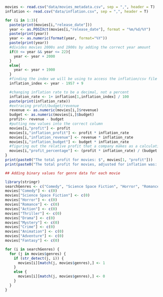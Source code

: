```r

movies <- read.csv("data/movies_metadata.csv", sep = ",", header = T)
inflation <- read.csv("data/inflation.csv", sep = ",", header = T)

for (i in 1:3){
  paste(print(movies[i,"release_date"]))
  year <- as.POSIXct(movies[i,"release_date"], format = "%m/%d/%Y")
  paste(print(year))
  year <- as.numeric(format(year, format="%Y"))
  paste(print(year))
  #divides movies 2000s and 1900s by adding the correct year amount
  if(0 <= year && year <= 22){
    year <- year + 2000
  }
  else{
    year <- year + 1900
  }
  #finding the index we will be using to access the inflation/csv file
  inflation_index <- year - 1957 + 9

  #changing inflation rate to be a decimal, not a percent
  inflation_rate <- 1+ inflation[1,inflation_index] / 100
  paste(print(inflation_rate))
  #extracing profit/budget/revenue 
  revenue <- as.numeric(movies[i,]$revenue)
  budget <- as.numeric(movies[i,]$budget)
  profit<- revenue - budget
  #putting new values into the correct column
  movies[i,"profit"] <- profit
  movies[i,"inflation_profit"] <- profit * inflation_rate
  movies[i,"inflation_revenue"] <- revenue * inflation_rate
  movies[i,"inflation_budget"] <- budget * inflation_rate
  #figuring out the relative profit that a company makes as a calculation
  movies[i,"profit_percentage"] <- (profit * inflation_rate) / (budget * inflation_rate)
}
print(paste0("The total profit for movies: $", movies[1, "profit"]))
print(paste0("The total profit for movies, adjusted for inflation was: $", movies[1, "inflation_profit"]))

## Adding binary values for genre data for each movie

library(stringr)
searchGenres <- c("Comedy", "Science Space Fiction", "Horror", "Romance", "Action", "Thriller", "Drama", "Mystery", "Crime", "Animation", "Adventure", "Fantasy")
movies["Comedy"] <- c(0)
movies["Science Space Fiction"] <- c(0)
movies["Horror"] <- c(0)
movies["Romance"] <- c(0)
movies["Action"] <- c(0)
movies["Thriller"] <- c(0)
movies["Drama"] <- c(0)
movies["Mystery"] <- c(0)
movies["Crime"] <- c(0)
movies["Animation"] <- c(0)
movies["Adventure"] <- c(0)
movies["Fantasy"] <- c(0)

for (i in searchGenres) {
  for (j in movies$genres) {
    if (str_detect(j, i)) {
      movies[i][match(j, movies$genres),] <- 1
    }
    else {
      movies[i][match(j, movies$genres),] <- 0
    }
  }
}

```